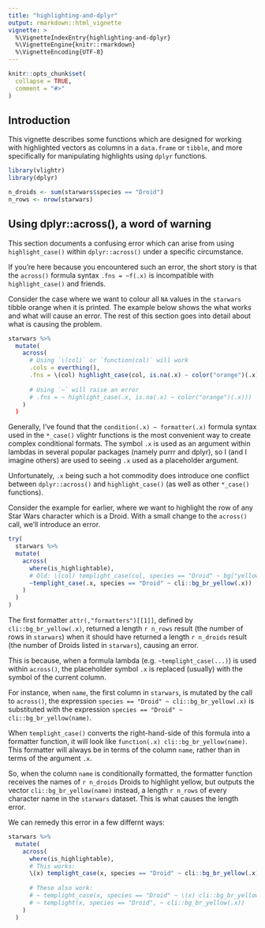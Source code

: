 ```yaml
---
title: "highlighting-and-dplyr"
output: rmarkdown::html_vignette
vignette: >
  %\VignetteIndexEntry{highlighting-and-dplyr}
  %\VignetteEngine{knitr::rmarkdown}
  %\VignetteEncoding{UTF-8}
---
```


```r
knitr::opts_chunk$set(
  collapse = TRUE,
  comment = "#>"
)
```

## Introduction

This vignette describes some functions which are designed for working
with highlighted vectors as columns in a `data.frame` or `tibble`, and
more specifically for manipulating highlights using `dplyr` functions.

```r
library(vlightr)
library(dplyr)
```

```r
n_droids <- sum(starwars$species == "Droid")
n_rows <- nrow(starwars)
```

## Using dplyr::across(), a word of warning

This section documents a confusing error which can arise from using
`highlight_case()` within `dplyr::across()` under a specific
circumstance.

If you're here because you encountered such an error, the short story is
that the `across()` formula syntax `.fns = ~f(.x)` is incompatible with
`highlight_case()` and friends.

Consider the case where we want to colour all `NA` values in the
`starwars` tibble orange when it is printed. The example below shows the
what works and what will cause an error. The rest of this section goes
into detail about what is causing the problem.

```r
starwars %>%
  mutate(
    across(
      # Using `\(col)` or `function(col)` will work
      .cols = everthing(),
      .fns = \(col) highlight_case(col, is.na(.x) ~ color("orange")(.x)))
    
      # Using `~` will raise an error
      # .fns = ~ highlight_case(.x, is.na(.x) ~ color("orange")(.x)))
    )
  )
```

Generally, I've found that the `condition(.x) ~ formatter(.x)` formula
syntax used in the `*_case()` vlightr functions is the most convenient
way to create complex conditional formats. The symbol `.x` is used as an
argument within lambdas in several popular packages (namely purrr and
dplyr), so I (and I imagine others) are used to seeing `.x` used as a
placeholder argument.

Unfortunately, `.x` being such a hot commodity does introduce one
conflict between `dplyr::across()` and `highlight_case()` (as well as
other `*_case()` functions).

Consider the example for earlier, where we want to highlight the row of
any Star Wars character which is a Droid. With a small change to the
`across()` call, we'll introduce an error.

```r
try(
  starwars %>%
  mutate(
    across(
      where(is_highlightable),
      # Old: \(col) templight_case(col, species == "Droid" ~ bg("yellow")(.x))
      ~templight_case(.x, species == "Droid" ~ cli::bg_br_yellow(.x))
    )
  )
)
```

The first formatter `attr(,"formatters")[[1]]`, defined by
`cli::bg_br_yellow(.x)`, returned a length `r n_rows` result (the number
of rows in `starwars`) when it should have returned a length
`r n_droids` result (the number of Droids listed in `starwars`), causing
an error.

This is because, when a formula lambda (e.g. `~templight_case(...)`) is
used within `across()`, the placeholder symbol `.x` is replaced
(usually) with the symbol of the current column.

For instance, when `name`, the first column in `starwars`, is mutated by
the call to `across()`, the expression
`species == "Droid" ~ cli::bg_br_yellow(.x)` is substituted with the
expression `species == "Droid" ~ cli::bg_br_yellow(name)`.

When `templight_case()` converts the right-hand-side of this formula
into a formatter function, it will look like
`function(.x) cli::bg_br_yellow(name)`. This formatter will always be in
terms of the column `name`, rather than in terms of the argument `.x`.

So, when the column `name` is conditionally formatted, the formatter function
receives the names of `r n_droids` Droids to highlight yellow, but outputs the
vector `cli::bg_br_yellow(name)` instead, a length `r n_rows` of every character
name in the `starwars` dataset. This is what causes the length error.

We can remedy this error in a few differnt ways:

```r
starwars %>%
  mutate(
    across(
      where(is_highlightable),
      # This works:
      \(x) templight_case(x, species == "Droid" ~ cli::bg_br_yellow(.x))
      
      # These also work:
      # ~ templight_case(x, species == "Droid" ~ \(x) cli::bg_br_yellow(x))
      # ~ templight(x, species == "Droid", ~ cli::bg_br_yellow(.x))
    )
  )
```
